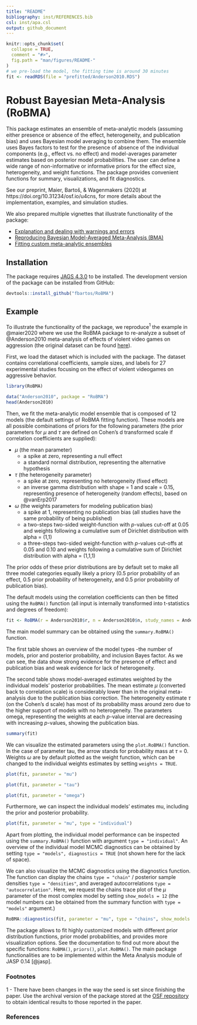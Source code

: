 ```yaml
---
title: "README"
bibliography: inst/REFERENCES.bib
csl: inst/apa.csl
output: github_document
---
```


<!-- README.md is generated from README.Rmd. Please edit that file -->

```r
knitr::opts_chunk$set(
  collapse = TRUE,
  comment = "#>",
  fig.path = "man/figures/README-"
)
# we pre-load the model, the fitting time is around 30 minutes
fit <- readRDS(file = "prefitted/Anderson2010.RDS")
```

# Robust Bayesian Meta-Analysis (RoBMA)

This package estimates an ensemble of meta-analytic models (assuming either presence or absence of the effect, heterogeneity, and publication bias) and uses Bayesian model averaging to combine them. The ensemble uses Bayes factors to test for the presence of absence of the individual components (e.g., effect vs. no effect) and model-averages parameter estimates based on posterior model probabilities. The user can define a wide range of non-informative or informative priors for the effect size, heterogeneity, and weight 
functions. The package provides convenient functions for summary, visualizations, and fit diagnostics.

See our preprint, Maier, Bartoš, & Wagenmakers (2020) at https://doi.org/10.31234/osf.io/u4cns, for more details about the implementation, examples, and simulation studies.

We also prepared multiple vignettes that illustrate functionality of the package:

 - [Explanation and dealing with warnings and errors](https://fbartos.github.io/RoBMA/articles/WarningsAndErrors.html)
 - [Reproducing Bayesian Model-Averaged Meta-Analysis (BMA)](https://fbartos.github.io/RoBMA/articles/ReproducingBMA.html)
 - [Fitting custom meta-analytic ensembles](https://fbartos.github.io/RoBMA/articles/CustomEnsembles.html)


## Installation

The package requires [JAGS 4.3.0](http://mcmc-jags.sourceforge.net/) to be installed. The development version of the package can be installed from GitHub:

``` r
devtools::install_github("fbartos/RoBMA")
```

## Example

To illustrate the functionality of the package, we reproduce$^1$ the example in @maier2020 where we use the RoBMA package to re-analyze a subset of @Anderson2010 meta-analysis of effects of violent video games on aggression (the original dataset can be found [here](https://github.com/Joe-Hilgard/Anderson-meta)).

First, we load the dataset which is included with the package. The dataset contains correlational coefficients, sample sizes, and labels for 27 experimental studies focusing on the effect of violent videogames on aggressive behavior.

```r
library(RoBMA)

data("Anderson2010", package = "RoBMA")
head(Anderson2010)
```

Then, we fit the meta-analytic model ensemble that is composed of 12 models (the default settings of RoBMA fitting function). These models are all possible combinations of priors for the following parameters (the prior parameters for $\mu$ and $\tau$ are defined on Cohen’s d transformed scale if correlation coefficients are supplied):

* $\mu$ (the mean parameter)
  - a spike at zero, representing a null effect
  - a standard normal distribution, representing the alternative hypothesis
* $\tau$ (the heterogeneity parameter)
  - a spike at zero, representing no heterogeneity (fixed effect)
  - an inverse gamma distribution with shape = 1 and scale = 0.15, representing presence of heterogeneity (random effects), based on @vanErp2017 
* $\omega$ (the weights parameters for modeling publication bias)
  - a spike at 1, representing no publication bias (all studies have the same probability of being published)
  - a two-steps two-sided weight-function with *p*-values cut-off at 0.05 and weights following a cumulative sum of Dirichlet distribution with alpha = (1,1)
  - a three-steps two-sided weight-function with *p*-values cut-offs at 0.05 and 0.10 and weights following a cumulative sum of Dirichlet distribution with alpha = (1,1,1)

The prior odds of these prior distributions are by default set to make all three model categories equally likely a priory (0.5 prior probability of an effect, 0.5 prior probability of heterogeneity, and 0.5 prior probability of publication bias).

The default models using the correlation coefficients can then be fitted using the `RoBMA()` function (all input is internally transformed into t-statistics and degrees of freedom):

``` r
fit <- RoBMA(r = Anderson2010$r, n = Anderson2010$n, study_names = Anderson2010$name)
```

The main model summary can be obtained using the `summary.RoBMA()` function.

The first table shows an overview of the model types -the number of models, prior and posterior probability, and inclusion Bayes factor. As we can see, the data show strong evidence for the presence of effect and publication bias and weak evidence for lack of heterogeneity.

The second table shows model-averaged estimates weighted by the individual models' posterior probabilities. The mean estimate $\mu$ (converted back to correlation scale) is considerably lower than in the original meta-analysis due to the publication bias correction. The heterogeneity estimate $\tau$ (on the Cohen's d scale) has most of its probability mass around zero due to the higher support of models with no heterogeneity. The parameters omega, representing the weights at each *p*-value interval are decreasing with increasing *p*-values, showing the publication bias.

```r
summary(fit)
```

We can visualize the estimated parameters using the `plot.RoBMA()` function. In the case of parameter tau, the arrow stands for probability mass at $\tau$ = 0. Weights $\omega$ are by default plotted as the weight function, which can be changed to the individual weights estimates by setting `weights = TRUE`.

```r
plot(fit, parameter = "mu")
```

```r
plot(fit, parameter = "tau")
```

```r
plot(fit, parameter = "omega")
```

Furthermore, we can inspect the individual models' estimates mu, including the prior and posterior probability.

```r
plot(fit, parameter = "mu", type = "individual")
```

Apart from plotting, the individual model performance can be inspected using the `summary.RoBMA()` function with argument `type = "individual"`. An overview of the individual model MCMC diagnostics can be obtained by setting `type = "models", diagnostics = TRUE` (not shown here for the lack of space).

We can also visualize the MCMC diagnostics using the diagnostics function. The function can display the chains `type = "chain"` / posterior sample densities `type = "densities"`, and averaged autocorrelations `type = "autocorrelation"`. Here, we request the chains trace plot of the $\mu$ parameter of the most complex model by setting `show_models = 12` (the model numbers can be obtained from the summary function with `type = "models"` argument.)

```r
RoBMA::diagnostics(fit, parameter = "mu", type = "chains", show_models = 12)
```

The package allows to fit highly customized models with different prior distribution functions, prior model probabilities, and provides more visualization options. See the documentation to find out more about the specific functions: `RoBMA()`, `priors()`, `plot.RoBMA()`. The main package functionalities are to be implemented within the Meta Analysis module of JASP 0.14 [@jasp].

### Footnotes

1 - There have been changes in the way the seed is set since finishing the paper. Use the archival version of the package stored at the [OSF repository](https://osf.io/buk8g/) to obtain identical results to those reported in the paper.

### References
